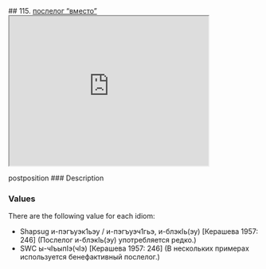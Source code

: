 ## 115. <a href =  'https://agricolamz.github.io/The_Circassian_Isoglosses_Database/115.html'>послелог "вместо"</a><div class='box'><iframe src='https://agricolamz.github.io/The_Circassian_Isoglosses_Database/115.html' width = '400px' height = '300px'></iframe></div>postposition
### Description



### Values
There are the following value for each idiom:

* Shapsug  и-пэгъуэк1ьэу / и-пэгъуэч1гьэ, и-блэкIь(эу) [Керашева 1957: 246] (Послелог и-блэкIь(эу) употребляется редко.)
* SWC  ы-чIъыпIэ(чIэ) [Керашева 1957: 246] (В нескольких примерах используется бенефактивный послелог.)

